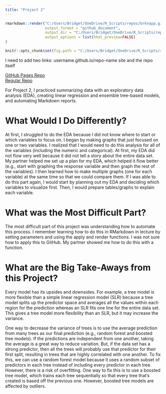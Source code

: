 ```yaml
---
title: "Project 2"
---
```


```r
rmarkdown::render("C:/Users/Bridget/OneDrive/R_Scripts/repos/brknapp.github.io/_Rmd/2022-07-09-project2-blog-post.Rmd",
                  output_format = "github_document",
                  output_dir = "C:/Users/Bridget/OneDrive/R_Scripts/repos/brknapp.github.io/_posts/",
                  output_options = list(html_preview=FALSE) 
)
```

```r
knitr::opts_chunk$set(fig.path = "C:/Users/Bridget/OneDrive/R_Scripts/repos/brknapp.github.io/images")
```

I need to add two links: username.github.io/repo-name site and the repo itself

[GitHub Pages Repo](https://brknapp.github.io/Project_1/)  <br>
[Regular Repo](https://github.com/chsueh2/ST558-Project2)

For Project 2, I practiced summarizing data with an exploratory data analysis (EDA), creating linear regression and ensemble tree-based models, and automating Markdown reports. 

# What Would I  Do Differently?

At first, I struggled to do the EDA because I did not know where to start or which variables to focus on. I began by making graphs that just focused on one or two variables. I realized that I would need to do this analysis for all of the variables (including the numeric and categorical). At first, my EDA did not flow very well because it did not tell a story about the entire data set. My partner helped me set up a plan for my EDA, which helped it flow better (e.g., start with graphing the response variable and then graph the rest of the variables). I then learned how to make multiple graphs (one for each variable) at the same time so that we could compare them. If I was able to do this part again, I would start by planning out my EDA and deciding which variables to visualize first. Then, I would prepare tables/graphs to explain each variable.

# What was the Most Difficult Part?

The most difficult part of this project was understanding how to automate this process. I remember learning how to do this in RMarkdown in lecture by setting parameters and using the apply and render functions. I was not sure how to apply this to GitHub. My partner showed me how to do this with a function.

# What are the Big Take-Aways from this Project?
Every model has its upsides and downsides. For example, a tree model is more flexible than a simple linear regression model (SLR) because a tree model splits up the predictor space and averages all the values within each region for the prediction whereas an SLR fits one line for the entire data set. This gives a tree model more flexibility than an SLR, but it may increase the variance. 

One way to decrease the variance of trees is to use the average prediction from many trees as our final prediction (e.g., random forest and boosted tree models). If the predictions are independent from one another, taking the average is a great way to reduce variation. But, if the data set has a strong predictor, then all the trees will probably use that predictor for their first split, resulting in trees that are highly correlated with one another. To fix this, we can use a random forest model because it uses a random subset of predictors in each tree instead of including every predictor in each tree. However, there is a risk of overfitting. One way to fix this is to use a boosted tree model, which trains each tree sequentially so that every tree that’s created is based off the previous one. However, boosted tree models are affected by outliers. 





